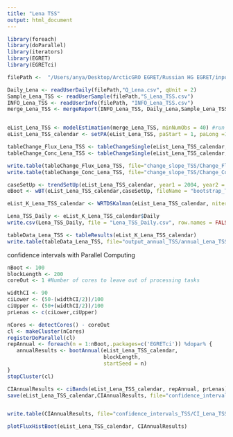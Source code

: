 ```yaml
---
title: "Lena TSS"
output: html_document
---
```


```r
library(foreach)
library(doParallel)
library(iterators)
library(EGRET)
library(EGRETci)
```

```r
filePath <-  "/Users/anya/Desktop/ArcticGRO EGRET/Russian HG EGRET/input_data_TSS/"

Daily_Lena <- readUserDaily(filePath,"Q_Lena.csv", qUnit = 2)
Sample_Lena_TSS <- readUserSample(filePath,"S_Lena_TSS.csv")
INFO_Lena_TSS <- readUserInfo(filePath, "INFO_Lena_TSS.csv")
merge_Lena_TSS <- mergeReport(INFO_Lena_TSS, Daily_Lena,Sample_Lena_TSS)


eList_Lena_TSS <- modelEstimation(merge_Lena_TSS, minNumObs = 40) #run WRTDS model
eList_Lena_TSS_calendar <- setPA(eList_Lena_TSS, paStart = 1, paLong =12)
```

```r
tableChange_Flux_Lena_TSS <- tableChangeSingle(eList_Lena_TSS_calendar, yearPoints=c(2004,2018), flux = TRUE)
tableChange_Conc_Lena_TSS <- tableChangeSingle(eList_Lena_TSS_calendar, yearPoints=c(2004,2018), flux = FALSE)

write.table(tableChange_Flux_Lena_TSS, file="change_slope_TSS/Change_Flux_Lena_TSS.csv",sep=",", row.names = FALSE,quote=FALSE)
write.table(tableChange_Conc_Lena_TSS, file="change_slope_TSS/Change_Conc_Lena_TSS.csv",sep=",", row.names = FALSE,quote=FALSE)
```

```r
caseSetUp <- trendSetUp(eList_Lena_TSS_calendar, year1 = 2004, year2 = 2018, nBoot = 100, bootBreak = 39, blockLength = 200)
eBoot <- wBT(eList_Lena_TSS_calendar,caseSetUp, fileName = "bootstrap_TSS/bootstrap_summary_Lena_TSS.txt")
```

```r
eList_K_Lena_TSS_calendar <- WRTDSKalman(eList_Lena_TSS_calendar, niter = 200) #run WRTDS-Kalman model
```

```r
Lena_TSS_Daily <- eList_K_Lena_TSS_calendar$Daily
write.csv(Lena_TSS_Daily, file = "Lena_TSS_Daily.csv", row.names = FALSE)
```

```r
tableData_Lena_TSS <- tableResults(eList_K_Lena_TSS_calendar)
write.table(tableData_Lena_TSS, file="output_annual_TSS/annual_Lena_TSS.csv",sep=",", row.names = FALSE,quote=FALSE)
```

confidence intervals with Parallel Computing
```r
nBoot <- 100
blockLength <- 200
coreOut <- 1 #Number of cores to leave out of processing tasks

widthCI <- 90
ciLower <- (50-(widthCI/2))/100
ciUpper <- (50+(widthCI/2))/100
prLenas <- c(ciLower,ciUpper)

nCores <- detectCores() - coreOut
cl <- makeCluster(nCores)
registerDoParallel(cl)
repAnnual <- foreach(n = 1:nBoot,.packages=c('EGRETci')) %dopar% {
   annualResults <- bootAnnual(eList_Lena_TSS_calendar, 
                               blockLength,
                               startSeed = n)  
}
stopCluster(cl)               

CIAnnualResults <- ciBands(eList_Lena_TSS_calendar, repAnnual, prLenas)
save(eList_Lena_TSS_calendar,CIAnnualResults, file="confidence_intervals_TSS/CI_Lena_TSS.RData")


write.table(CIAnnualResults, file="confidence_intervals_TSS/CI_Lena_TSS.csv",sep=",", row.names = FALSE,quote=FALSE)
```

```r
plotFluxHistBoot(eList_Lena_TSS_calendar, CIAnnualResults)
```
